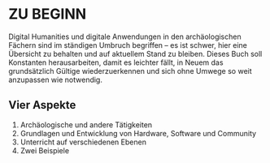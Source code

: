# ZU BEGINN

Digital Humanities und digitale Anwendungen in den archäologischen Fächern sind im ständigen Umbruch begriffen -- es ist schwer, hier eine Übersicht zu behalten und auf aktuellem Stand zu bleiben. Dieses Buch soll Konstanten herausarbeiten, damit es leichter fällt, in Neuem das grundsätzlich Gültige wiederzuerkennen und sich ohne Umwege so weit anzupassen wie notwendig.

## Vier Aspekte

1.  Archäologische und andere Tätigkeiten
2.  Grundlagen und Entwicklung von Hardware, Software und Community
3.  Unterricht auf verschiedenen Ebenen
4.  Zwei Beispiele

